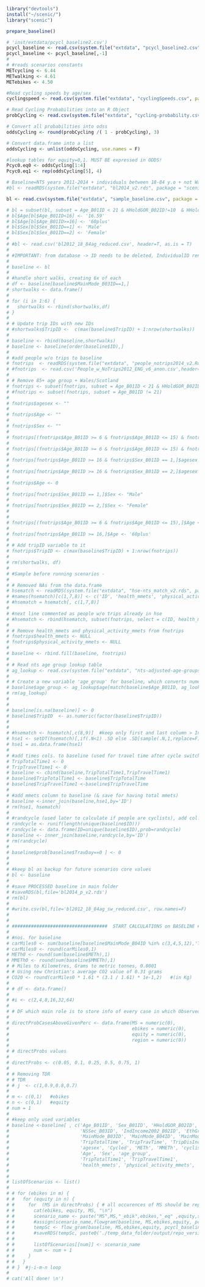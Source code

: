 ```r
library("devtools")
install("~/scenic/")
library("scenic")

prepare_baseline()

```


```r
# 'inst/extdata/pcycl_baseline2.csv')
pcycl_baseline <- read.csv(system.file("extdata", "pcycl_baseline2.csv", package = "scenic"), header = T)  #cycling probs file
pcycl_baseline <- pcycl_baseline[,-1]
#
# #reads scenarios constants
METcycling <- 6.44
METwalking <- 4.61
METebikes <- 4.50

#Read cycling speeds by age/sex
cyclingspeed <- read.csv(system.file("extdata", "cyclingSpeeds.csv", package = "scenic"),header=T)

# Read Cycling Probabilities into an R Object
probCycling <- read.csv(system.file("extdata", "cycling-probability.csv", package = "scenic"), header = T, as.is = T)

# Convert all probabilities into odss
oddsCycling <- round(probCycling /( 1 - probCycling), 3)

# Convert data.frame into a list
oddsCycling <- unlist(oddsCycling, use.names = F)

#lookup tables for equity=0,1. MUST BE expressed in ODDS!
Pcyc0.eq0 <- oddsCycling[1:4]
Pcyc0.eq1 <- rep(oddsCycling[5], 4)

# Baseline=NTS years 2011-2014 + individuals between 18-84 y.o + not Wales/Scotland
#bl <- readRDS(system.file("extdata", "bl2014_v2.rds", package = "scenic"))

bl <- read.csv(system.file("extdata", "sample_baseline.csv", package = "scenic"), header = T)

# bl = subset(bl, subset = Age_B01ID < 21 & HHoldGOR_B02ID!=10  & HHoldGOR_B02ID!=11)
# bl$Age[bl$Age_B01ID<16] <- '16.59'
# bl$Age[bl$Age_B01ID>=16] <- '60plus'
# bl$Sex[bl$Sex_B01ID==1] <- 'Male'
# bl$Sex[bl$Sex_B01ID==2] <- 'Female'
#
# #bl <- read.csv('bl2012_18_84ag_reduced.csv', header=T, as.is = T)
#
# #IMPORTANT: from database -> ID needs to be deleted, IndividualID renamed to ID.
#
# baseline <- bl
#
# #handle short walks, creating 6x of each
# df <- baseline[baseline$MainMode_B03ID==1,]
# shortwalks <- data.frame()
#
# for (i in 1:6) {
#   shortwalks <- rbind(shortwalks,df)
# }
#
# # Update trip IDs with new IDs
# #shortwalks$TripID <-  c(max(baseline$TripID) + 1:nrow(shortwalks))
#
# baseline <- rbind(baseline,shortwalks)
# baseline <- baseline[order(baseline$ID),]
#
# #add people w/o trips to baseline
# fnotrips  <- readRDS(system.file("extdata", "people_notrips2014_v2.Rds", package = "scenic"))
# #fnotrips  <- read.csv('People_w_NoTrips2012_ENG_v6_anon.csv',header=T,as.is=T)
#
# # Remove 85+ age group + Wales/Scotland
# fnotrips <- subset(fnotrips, subset = Age_B01ID < 21 & HHoldGOR_B02ID!=10 & HHoldGOR_B02ID!=11)
# #fnotrips <- subset(fnotrips, subset = Age_B01ID != 21)
#
# fnotrips$agesex <- ""
#
# fnotrips$Age <- ""
#
# fnotrips$Sex <- ""
#
# fnotrips[(fnotrips$Age_B01ID >= 6 & fnotrips$Age_B01ID <= 15) & fnotrips$Sex_B01ID == 1,]$agesex <- '16.59Male'
#
# fnotrips[(fnotrips$Age_B01ID >= 6 & fnotrips$Age_B01ID <= 15) & fnotrips$Sex_B01ID == 2,]$agesex <- '16.59Female'
#
# fnotrips[fnotrips$Age_B01ID >= 16 & fnotrips$Sex_B01ID == 1,]$agesex <- '60plusMale'
#
# fnotrips[fnotrips$Age_B01ID >= 16 & fnotrips$Sex_B01ID == 2,]$agesex <- '60plusFemale'
#
# fnotrips$Age <- 0
#
# fnotrips[fnotrips$Sex_B01ID == 1,]$Sex <- "Male"
#
# fnotrips[fnotrips$Sex_B01ID == 2,]$Sex <- "Female"
#
#
# fnotrips[(fnotrips$Age_B01ID >= 6 & fnotrips$Age_B01ID <= 15),]$Age <- '16.59'
#
# fnotrips[fnotrips$Age_B01ID >= 16,]$Age <- '60plus'
#
# # Add tripID variable to it
# fnotrips$TripID <- c(max(baseline$TripID) + 1:nrow(fnotrips))
#
# rm(shortwalks, df)
#
# #Sample before running scenarios -
#
# # Removed NAs from the data.frame
# hsematch <- readRDS(system.file("extdata", "hse-nts_match_v2.rds", package = "scenic"))
# #names(hsematch)[c(1,7,8)] <- c('ID', 'health_mmets', 'physical_activity_mmets')
# #hsematch = hsematch[, c(1,7,8)]
#
# #next line commented as people w/o trips already in hse
# #hsematch <- rbind(hsematch, subset(fnotrips, select = c(ID, health_mmets, physical_activity_mmets)))
#
# # Remove health_mmets and physical_activity_mmets from fnotrips
# fnotrips$health_mmets <- NULL
# fnotrips$physical_activity_mmets <- NULL
#
# baseline <- rbind.fill(baseline, fnotrips)
#
# # Read nts age group lookup table
# ag_lookup <- read.csv(system.file("extdata", "nts-adjusted-age-groups.csv", package = "scenic"), header = T, as.is = T)
#
# # Create a new variable 'age_group' for baseline, which converts numeric age categories into age ranges
# baseline$age_group <- ag_lookup$age[match(baseline$Age_B01ID, ag_lookup$nts_group)]
# rm(ag_lookup)
#
#
# baseline[is.na(baseline)] <- 0
# baseline$TripID  <- as.numeric(factor(baseline$TripID))
#
#
# #hsematch <- hsematch[,c(8,9)]  #keep only first and last column > IndivID, mMETs
# hse1 <- setDT(hsematch)[,if(.N<1) .SD else .SD[sample(.N,1,replace=F)],by=ID]
# hse1 = as.data.frame(hse1)
#
# #add times cols. to baseline (used for travel time after cycle switch takes place)
# TripTotalTime1 <- 0
# TripTravelTime1 <- 0
# baseline <- cbind(baseline,TripTotalTime1,TripTravelTime1)
# baseline$TripTotalTime1 <- baseline$TripTotalTime
# baseline$TripTravelTime1 <-baseline$TripTravelTime
#
# #add mmets column to baseline (& save for having total mmets)
# baseline <-inner_join(baseline,hse1,by='ID')
# rm(hse1, hsematch)
#
# #randcycle (used later to calculate if people are cyclists), add col. [prob]
# randcycle <- runif(length(unique(baseline$ID)))
# randcycle <- data.frame(ID=unique(baseline$ID),prob=randcycle)
# baseline <- inner_join(baseline,randcycle,by='ID')
# rm(randcycle)
#
# baseline$prob[baseline$TravDay==0 ] <- 0
#
#
# #keep bl as backup for future scenarios core values
# bl <- baseline
#
# #save PROCESSED baseline in main folder
# #saveRDS(bl,file='bl2014_p_v2.rds')
# rm(bl)
#
# #write.csv(bl,file='bl2012_18_84ag_sw_reduced.csv', row.names=F)
#
#
# ###################################  START CALCULATIONS on BASELINE #############################
#
# #nos. for baseline
# carMiles0 <- sum(baseline[baseline$MainMode_B04ID %in% c(3,4,5,12),'TripDisIncSW'])
# carMiles0 <- round(carMiles0,1)
# METh0 <- round(sum(baseline$METh),1)
# MMETh0 <- round(sum(baseline$MMETh),1)
# # Miles to Kilometres, Grams to metric tonnes, 0.0001
# # Using new Christian's average CO2 value of 0.31 grams
# CO20 <- round(carMiles0 * 1.61 * (3.1 / 1.61) * 1e-1,2)   #(in Kg)
#
# # df <- data.frame()
#
# #i <- c(2,4,8,16,32,64)
#
# # DF which main role is to store info of every case in which Observed > DP. Used in UI to filter out mentioned cases (used in 1_flowgram2-2012)
#
# directProbCasesAboveGivenPerc <- data.frame(MS = numeric(0),
#                                             ebikes = numeric(0),
#                                             equity = numeric(0),
#                                             region = numeric(0))
#
# # directProbs values
#
# directProbs <- c(0.05, 0.1, 0.25, 0.5, 0.75, 1)
#
# # Removing TDR
# # TDR
# # j  <- c(1,0.9,0.8,0.7)
#
# m <- c(0,1)   #ebikes
# n <- c(0,1)   #equity
# num = 1
#
# #keep only used variables
# baseline <-baseline[ , c('Age_B01ID', 'Sex_B01ID', 'HHoldGOR_B02ID', 'CarAccess_B01ID',
#                          'NSSec_B03ID', 'IndIncome2002_B02ID', 'EthGroupTS_B02ID', 'TripID', 'ID',
#                          'MainMode_B03ID', 'MainMode_B04ID', 'MainMode_B11ID',
#                          'TripTotalTime', 'TripTravTime', 'TripDisIncSW',
#                          'agesex', 'Cycled', 'METh', 'MMETh', 'cyclist',
#                          'Age', 'Sex', 'age_group',
#                          'TripTotalTime1', 'TripTravelTime1',
#                          'health_mmets', 'physical_activity_mmets', 'prob')]
#
#
# listOfScenarios <- list()
#
# # for (ebikes in m) {
# #   for (equity in n) {
# #     for  (MS in directProbs) { # all occurences of MS should be replaced
# #       cat(ebikes, equity, MS, "\n")
# #       scenario_name <- paste("MS",MS,"_ebik",ebikes,"_eq" ,equity,sep="")
# #       #assign(scenario_name,flowgram(baseline, MS,ebikes,equity, pcycl_baseline))
# #       tempSc <- flow_gram(baseline, MS,ebikes,equity, pcycl_baseline)
# #       #saveRDS(tempSc, paste0('./temp_data_folder/output/repo_version/', scenario_name, '.rds'))
# #
# #       listOfScenarios[[num]] <- scenario_name
# #       num <- num + 1
# #     }
# #   }
# # }  #j-i-m-n loop
#
# cat('All done! \n')
```

